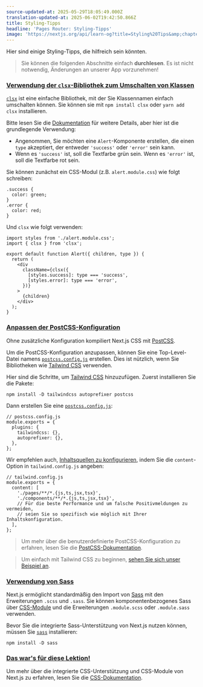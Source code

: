 ```yaml
---
source-updated-at: 2025-05-29T18:05:49.000Z
translation-updated-at: 2025-06-02T19:42:50.866Z
title: Styling-Tipps
headline: 'Pages Router: Styling-Tipps'
image: 'https://nextjs.org/api/learn-og?title=Styling%20Tips&amp;chapter=18'
---
```


Hier sind einige Styling-Tipps, die hilfreich sein könnten.

> Sie können die folgenden Abschnitte einfach **durchlesen**. Es ist nicht notwendig, Änderungen an unserer App vorzunehmen!

### [Verwendung der `clsx`-Bibliothek zum Umschalten von Klassen](#using-clsx-library-to-toggle-classes)

[`clsx`](https://www.npmjs.com/package/clsx) ist eine einfache Bibliothek, mit der Sie Klassennamen einfach umschalten können. Sie können sie mit `npm install clsx` oder `yarn add clsx` installieren.

Bitte lesen Sie die [Dokumentation](https://github.com/lukeed/clsx) für weitere Details, aber hier ist die grundlegende Verwendung:

*   Angenommen, Sie möchten eine `Alert`-Komponente erstellen, die einen `type` akzeptiert, der entweder `'success'` oder `'error'` sein kann.
*   Wenn es `'success'` ist, soll die Textfarbe grün sein. Wenn es `'error'` ist, soll die Textfarbe rot sein.

Sie können zunächst ein CSS-Modul (z.B. `alert.module.css`) wie folgt schreiben:

```
.success {
  color: green;
}
.error {
  color: red;
}
```

Und `clsx` wie folgt verwenden:

```
import styles from './alert.module.css';
import { clsx } from 'clsx';
 
export default function Alert({ children, type }) {
  return (
    <div
      className={clsx({
        [styles.success]: type === 'success',
        [styles.error]: type === 'error',
      })}
    >
      {children}
    </div>
  );
}
```

### [Anpassen der PostCSS-Konfiguration](#customizing-postcss-config)

Ohne zusätzliche Konfiguration kompiliert Next.js CSS mit [PostCSS](https://postcss.org/).

Um die PostCSS-Konfiguration anzupassen, können Sie eine Top-Level-Datei namens [`postcss.config.js`](/docs/advanced-features/customizing-postcss-config#customizing-plugins) erstellen. Dies ist nützlich, wenn Sie Bibliotheken wie [Tailwind CSS](https://tailwindcss.com/) verwenden.

Hier sind die Schritte, um [Tailwind CSS](https://tailwindcss.com/) hinzuzufügen. Zuerst installieren Sie die Pakete:

```
npm install -D tailwindcss autoprefixer postcss
```

Dann erstellen Sie eine [`postcss.config.js`](/docs/advanced-features/customizing-postcss-config#customizing-plugins):

```
// postcss.config.js
module.exports = {
  plugins: {
    tailwindcss: {},
    autoprefixer: {},
  },
};
```

Wir empfehlen auch, [Inhaltsquellen zu konfigurieren](https://tailwindcss.com/docs/content-configuration), indem Sie die `content`-Option in `tailwind.config.js` angeben:

```
// tailwind.config.js
module.exports = {
  content: [
    './pages/**/*.{js,ts,jsx,tsx}',
    './components/**/*.{js,ts,jsx,tsx}',
    // Für die beste Performance und um falsche Positivmeldungen zu vermeiden,
    // seien Sie so spezifisch wie möglich mit Ihrer Inhaltskonfiguration.
  ],
};
```

> Um mehr über die benutzerdefinierte PostCSS-Konfiguration zu erfahren, lesen Sie die [PostCSS-Dokumentation](/docs/advanced-features/customizing-postcss-config).

> Um einfach mit Tailwind CSS zu beginnen, [sehen Sie sich unser Beispiel an](https://github.com/vercel/next.js/tree/canary/examples/with-tailwindcss).

### [Verwendung von Sass](#using-sass)

Next.js ermöglicht standardmäßig den Import von [Sass](/docs/basic-features/built-in-css-support#sass-support) mit den Erweiterungen `.scss` und `.sass`. Sie können komponentenbezogenes Sass über [CSS-Module](/docs/basic-features/built-in-css-support#adding-component-level-css) und die Erweiterungen `.module.scss` oder `.module.sass` verwenden.

Bevor Sie die integrierte Sass-Unterstützung von Next.js nutzen können, müssen Sie [`sass`](https://github.com/sass/sass) installieren:

```
npm install -D sass
```

### [Das war's für diese Lektion!](#thats-it-for-this-lesson)

Um mehr über die integrierte CSS-Unterstützung und CSS-Module von Next.js zu erfahren, lesen Sie die [CSS-Dokumentation](/docs/basic-features/built-in-css-support).